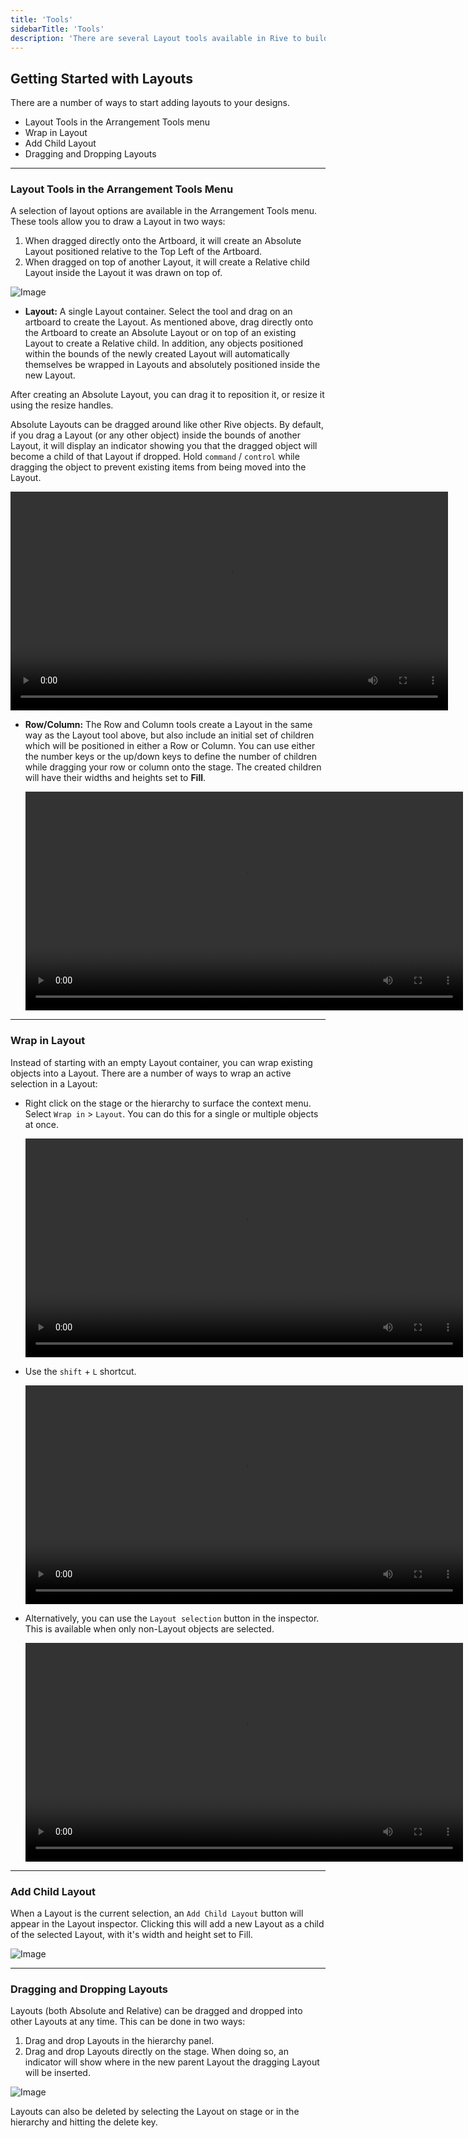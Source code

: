 ```yaml
---
title: 'Tools'
sidebarTitle: 'Tools'
description: 'There are several Layout tools available in Rive to build your responsive UI or content'
---
```



## Getting Started with Layouts

There are a number of ways to start adding layouts to your designs.

- Layout Tools in the Arrangement Tools menu
- Wrap in Layout
- Add Child Layout
- Dragging and Dropping Layouts

---

### Layout Tools in the Arrangement Tools Menu

A selection of layout options are available in the Arrangement Tools menu. These tools allow you to draw a Layout in two ways:

1. When dragged directly onto the Artboard, it will create an Absolute Layout positioned relative to the Top Left of the Artboard.
2. When dragged on top of another Layout, it will create a Relative child Layout inside the Layout it was drawn on top of.

![Image](https://ucarecdn.com/53f42ad0-4045-41c4-bcfe-90a40ad0dc1d/)

- **Layout:** A single Layout container. Select the tool and drag on an artboard to create the Layout. As mentioned above, drag directly onto the Artboard to create an Absolute Layout or on top of an existing Layout to create a Relative child. In addition, any objects positioned within the bounds of the newly created Layout will automatically themselves be wrapped in Layouts and absolutely positioned inside the new Layout. 

After creating an Absolute Layout, you can drag it to reposition it, or resize it using the resize handles.

<Tip>Absolute Layouts can be dragged around like other Rive objects. By default, if you drag a Layout (or any other object) inside the bounds of another Layout, it will display an indicator showing you that the dragged object will become a child of that Layout if dropped. Hold `command` / `control` while dragging the object to prevent existing items from being moved into the Layout.</Tip>

  <video width="700" controls>
    <source src="https://ucarecdn.com/994d9855-4783-478f-a808-e5f8e57511af/" type="video/mp4"></source>
    Layout
  </video>

- **Row/Column:** The Row and Column tools create a Layout in the same way as the Layout tool above, but also include an initial set of children which will be positioned in either a Row or Column. You can use either the number keys or the up/down keys to define the number of children while dragging your row or column onto the stage. The created children will have their widths and heights set to **Fill**.

  <video width="700" controls>
    <source src="https://ucarecdn.com/e6fb26b0-a322-4715-8764-f484b99fd70a/" type="video/mp4"></source>
    Row/Column
  </video>

---

### Wrap in Layout

Instead of starting with an empty Layout container, you can wrap existing objects into a Layout. There are a number of ways to wrap an active selection in a Layout:

- Right click on the stage or the hierarchy to surface the context menu. Select `Wrap in` &gt; `Layout`. You can do this for a single or multiple objects at once.

  <video width="700" controls>
    <source src="https://ucarecdn.com/8dc09645-bb6b-4572-a519-5f655d39e114/" type="video/mp4"></source>
    Wrap in
  </video>

- Use the `shift` + `L` shortcut.

  <video width="700" controls>
    <source src="https://ucarecdn.com/fc768d5a-33bf-4ce5-88fe-c40257263bc2/" type="video/mp4"></source>
    `shift` + `L` shortcut
  </video>

- Alternatively, you can use the `Layout selection` button in the inspector. This is available when only non-Layout objects are selected.

  <video width="700" controls>
    <source src="https://ucarecdn.com/cca29ef7-5762-40a7-bfb2-0b1ac9da5ee8/" type="video/mp4"></source>
    Layout selection
  </video>

---

### Add Child Layout

When a Layout is the current selection, an `Add Child Layout` button will appear in the Layout inspector. Clicking this will add a new Layout as a child of the selected Layout, with it's width and height set to Fill.

![Image](/images/editor/add-child-layout.png)

---

### Dragging and Dropping Layouts

Layouts (both Absolute and Relative) can be dragged and dropped into other Layouts at any time. This can be done in two ways:

1. Drag and drop Layouts in the hierarchy panel.
2. Drag and drop Layouts directly on the stage. When doing so, an indicator will show where in the new parent Layout the dragging Layout will be inserted.

![Image](/images/editor/layout-drag-drop.png)

Layouts can also be deleted by selecting the Layout on stage or in the hierarchy and hitting the delete key.